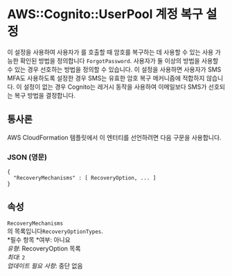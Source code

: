 # AWS::Cognito::UserPool 계정 복구 설정

이 설정을 사용하여 사용자가 를 호출할 때 암호를 복구하는 데 사용할 수 있는 사용 가능한 확인된 방법을 정의합니다 `ForgotPassword`. 사용자가 둘 이상의 방법을 사용할 수 있는 경우 선호하는 방법을 정의할 수 있습니다. 이 설정을 사용하면 사용자가 SMS MFA도 사용하도록 설정한 경우 SMS는 유효한 암호 복구 메커니즘에 적합하지 않습니다. 이 설정이 없는 경우 Cognito는 레거시 동작을 사용하여 이메일보다 SMS가 선호되는 복구 방법을 결정합니다.

## 통사론

AWS CloudFormation 템플릿에서 이 엔터티를 선언하려면 다음 구문을 사용합니다.

### JSON (영문)

```
{
  "RecoveryMechanisms" : [ RecoveryOption, ... ]
}
```

## 속성

`RecoveryMechanisms`  
의 목록입니다`RecoveryOptionTypes`.  
*필수 항목 *여부: 아니요  
_유형_: RecoveryOption 목록  
_최대_: `2`  
_업데이트 필요 사항_: 중단 없음
